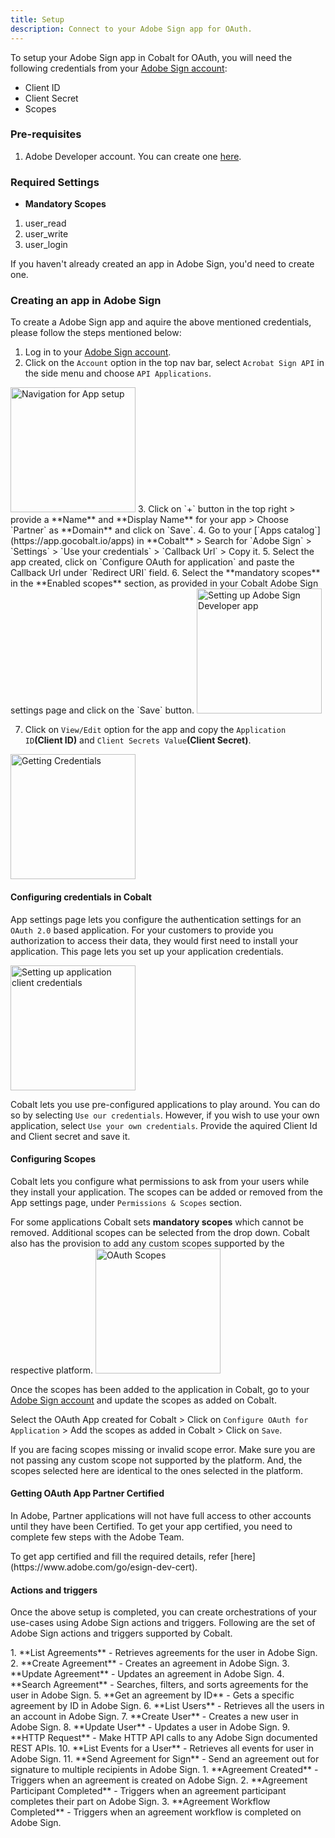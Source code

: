 ```yaml
---
title: Setup
description: Connect to your Adobe Sign app for OAuth.
---
```

To setup your Adobe Sign app in Cobalt for OAuth, you will need the following credentials from your [Adobe Sign account](https://secure.na3.adobesign.com/account):
- Client ID
- Client Secret
- Scopes

### Pre-requisites

1. Adobe Developer account. You can create one [here](https://www.adobe.com/in/sign/free-trial-global.html).

### Required Settings

* **Mandatory Scopes** 
1. user_read
2. user_write
3. user_login

<Info>If you haven't already created an app in Adobe Sign, you'd need to create one.</Info>

### Creating an app in Adobe Sign

To create a Adobe Sign app and aquire the above mentioned credentials, please follow the steps mentioned below:

1. Log in to your [Adobe Sign account](https://secure.na3.adobesign.com/account).
2. Click on the `Account` option in the top nav bar, select `Acrobat Sign API` in the side menu and choose `API Applications`.
<img height="200" src="/images/Adobesign/adobesign_navigation.png" alt="Navigation for App setup"/>
3. Click on `+` button in the top right > provide a **Name** and **Display Name** for your app > Choose `Partner` as **Domain** and click on `Save`.
4. Go to your [`Apps catalog`](https://app.gocobalt.io/apps) in **Cobalt** > Search for `Adobe Sign` > `Settings` > `Use your credentials` > `Callback Url` > Copy it.
5. Select the app created, click on `Configure OAuth for application` and paste the Callback Url under `Redirect URI` field.
6. Select the **mandatory scopes** in the **Enabled scopes** section, as provided in your Cobalt Adobe Sign settings page and click on the `Save` button.
<img height="200" src="/images/Adobesign/adobesign_config.png" alt="Setting up Adobe Sign Developer app"/>

7. Click on `View/Edit` option for the app and copy the `Application ID`**(Client ID)** and `Client Secrets Value`**(Client Secret)**.
<img height="200" src="/images/Adobesign/adobesign_credentials.png" alt="Getting Credentials"/>

#### Configuring credentials in Cobalt
App settings page lets you configure the authentication settings for an `OAuth 2.0` based application. For your customers to provide you authorization to access their data,
they would first need to install your application. This page lets you set up your application credentials.

<img height="200" src="/images/Adobesign/adobesign_cobalt.png" alt="Setting up application client credentials"/>

Cobalt lets you use pre-configured applications to play around. You can do so by selecting `Use our credentials`. However, if you wish to use your own application,
select `Use your own credentials`. Provide the aquired Client Id and Client secret and save it.

#### Configuring Scopes
Cobalt lets you configure what permissions to ask from your users while they install your application. The scopes can be added or removed from the App settings page, under `Permissions & Scopes`
section. 

For some applications Cobalt sets **mandatory scopes** which cannot be removed. Additional scopes can be selected from the drop down. Cobalt also has the provision to add any 
custom scopes supported by the respective platform.
<img height="200" src="/images/Adobesign/adobesign_scopes.png" alt="OAuth Scopes"/>

Once the scopes has been added to the application in Cobalt, go to your [Adobe Sign account](https://secure.na3.adobesign.com/account) and update the scopes as added on Cobalt.

Select the OAuth App created for Cobalt > Click on `Configure OAuth for Application` > Add the scopes as added in Cobalt > Click on `Save`. 

<Warning>
If you are facing scopes missing or invalid scope error. Make sure you are not passing any custom scope not supported by the platform. And, the scopes selected here are
identical to the ones selected in the platform.
</Warning>

#### Getting OAuth App Partner Certified

In Adobe, Partner applications will not have full access to other accounts until they have been Certified. To get your app certified, you need to complete few steps with the Adobe Team.

<Info>
To get app certified and fill the required details, refer [here](https://www.adobe.com/go/esign-dev-cert).
</Info>

#### Actions and triggers
Once the above setup is completed, you can create orchestrations of your use-cases using Adobe Sign actions and triggers. Following are the set of Adobe Sign actions and triggers
supported by Cobalt.

<Tabs>
  <Tab title="Actions">
  <AccordionGroup>
  <Accordion title="Agreements">
     1. **List Agreements** - Retrieves agreements for the user in Adobe Sign.
     2. **Create Agreement** - Creates an agreement in Adobe Sign.
     3. **Update Agreement** - Updates an agreement in Adobe Sign.
     4. **Search Agreement** - Searches, filters, and sorts agreements for the user in Adobe Sign.
     5. **Get an agreement by ID** - Gets a specific agreement by ID in Adobe Sign.
     </Accordion>
     <Accordion title="Users">
     6. **List Users** - Retrieves all the users in an account in Adobe Sign.
     7. **Create User** - Creates a new user in Adobe Sign.
     8. **Update User** - Updates a user in Adobe Sign.
      </Accordion>
     <Accordion title="Others">
     9. **HTTP Request** - Make HTTP API calls to any Adobe Sign documented REST APIs.
     10. **List Events for a User** - Retrieves all events for user in Adobe Sign.
     11. **Send Agreement for Sign** - Send an agreement out for signature to multiple recipients in Adobe Sign.
      </Accordion>
    </AccordionGroup>
  </Tab>
  
  <Tab title="Triggers">
         1. **Agreement Created** - Triggers when an agreement is created on Adobe Sign.
         2. **Agreement Participant Completed** - Triggers when an agreement participant completes their part on Adobe Sign.
         3. **Agreement Workflow Completed** - Triggers when an agreement workflow is completed on Adobe Sign.
  </Tab>
</Tabs>